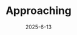 ---
title: "Approaching"
description: "JOOF Recordings"
date: "2025-6-13"
url: "https://www.beatport.com/release/approaching/5109445"
image: "https://geo-media.beatport.com/image_size/1400x1400/e121a59f-4145-4e87-8e3d-0a50cee2637a.jpg"
published: true
--- 